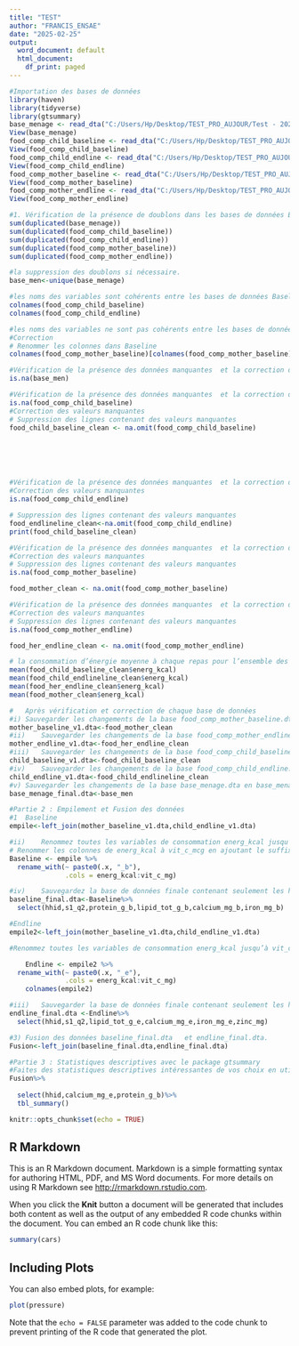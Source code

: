 ---
title: "TEST"
author: "FRANCIS_ENSAE"
date: "2025-02-25"
output:
  word_document: default
  html_document:
    df_print: paged
---
```{r}
#Importation des bases de données
library(haven)
library(tidyverse)
library(gtsummary)
base_menage <- read_dta("C:/Users/Hp/Desktop/TEST_PRO_AUJOUR/Test - 20252502/data/base_menage.dta")
View(base_menage)
food_comp_child_baseline <- read_dta("C:/Users/Hp/Desktop/TEST_PRO_AUJOUR/Test - 20252502/data/food_comp_child_baseline.dta")
View(food_comp_child_baseline)
food_comp_child_endline <- read_dta("C:/Users/Hp/Desktop/TEST_PRO_AUJOUR/Test - 20252502/data/food_comp_child_endline.dta")
View(food_comp_child_endline)
food_comp_mother_baseline <- read_dta("C:/Users/Hp/Desktop/TEST_PRO_AUJOUR/Test - 20252502/data/food_comp_mother_baseline.dta")
View(food_comp_mother_baseline)
food_comp_mother_endline <- read_dta("C:/Users/Hp/Desktop/TEST_PRO_AUJOUR/Test - 20252502/data/food_comp_mother_endline.dta")
View(food_comp_mother_endline)
```


```{r}
#1.	Vérification de la présence de doublons dans les bases de données Baseline, Endline et ménage. Puis la suppression des doublons si nécessaire.
sum(duplicated(base_menage))
sum(duplicated(food_comp_child_baseline))
sum(duplicated(food_comp_child_endline))
sum(duplicated(food_comp_mother_baseline))
sum(duplicated(food_comp_mother_endline))
```


```{r}
#la suppression des doublons si nécessaire.
base_men<-unique(base_menage)
```


```{r}
#les noms des variables sont cohérents entre les bases de données Baseline et Endline
colnames(food_comp_child_baseline)
colnames(food_comp_child_endline)
```


```{r}
#les noms des variables ne sont pas cohérents entre les bases de données Baseline et Endline
#Correction
# Renommer les colonnes dans Baseline
colnames(food_comp_mother_baseline)[colnames(food_comp_mother_baseline) == "V1"] <- "energ_kcal"

```


```{r}
#Vérification de la présence des données manquantes  et la correction des données manquantes si nécessaire
is.na(base_men)
```


```{r}
#Vérification de la présence des données manquantes  et la correction des données manquantes si nécessaire
is.na(food_comp_child_baseline)
#Correction des valeurs manquantes
# Suppression des lignes contenant des valeurs manquantes
food_child_baseline_clean <- na.omit(food_comp_child_baseline)







```


```{r}
#Vérification de la présence des données manquantes  et la correction des données manquantes si nécessaire
#Correction des valeurs manquantes
is.na(food_comp_child_endline)
```


```{r}
# Suppression des lignes contenant des valeurs manquantes
food_endlineline_clean<-na.omit(food_comp_child_endline)
print(food_child_baseline_clean)
```


```{r}
#Vérification de la présence des données manquantes  et la correction des données manquantes si nécessaire
#Correction des valeurs manquantes
# Suppression des lignes contenant des valeurs manquantes
is.na(food_comp_mother_baseline)

food_mother_clean <- na.omit(food_comp_mother_baseline)

```


```{r}
#Vérification de la présence des données manquantes  et la correction des données manquantes si nécessaire
#Correction des valeurs manquantes
# Suppression des lignes contenant des valeurs manquantes
is.na(food_comp_mother_endline)

food_her_endline_clean <- na.omit(food_comp_mother_endline)

```


```{r}
# la consommation d’énergie moyenne à chaque repas pour l’ensemble des mères lors de l’enquête de base ?
mean(food_child_baseline_clean$energ_kcal)
mean(food_child_endlineline_clean$energ_kcal)
mean(food_her_endline_clean$energ_kcal)
mean(food_mother_clean$energ_kcal)
```


```{r}
#	Après vérification et correction de chaque base de données 
#i)	Sauvegarder les changements de la base food_comp_mother_baseline.dta en mother_baseline_v1.dta
mother_baseline_v1.dta<-food_mother_clean
#ii)	Sauvegarder les changements de la base food_comp_mother_endline.dta en mother_endline_v1.dta
mother_endline_v1.dta<-food_her_endline_clean
#iii)	Sauvegarder les changements de la base food_comp_child_baseline.dta en child_baseline_v1.dta
child_baseline_v1.dta<-food_child_baseline_clean
#iv)	Sauvegarder les changements de la base food_comp_child_endline.dta en child_endline_v1.dta
child_endline_v1.dta<-food_child_endlineline_clean
#v)	Sauvegarder les changements de la base base_menage.dta en base_menage_final.dta
base_menage_final.dta<-base_men
```


```{r}
#Partie 2 : Empilement et Fusion des données
#1	Baseline
empile<-left_join(mother_baseline_v1.dta,child_endline_v1.dta)
```


```{r}
#ii)	Renommez toutes les variables de consommation energ_kcal jusqu’à vit_c_mcg en ajoutant le suffixe _b pour faire référence à l’enquête Baseline.
# Renommer les colonnes de energ_kcal à vit_c_mcg en ajoutant le suffixe "_b"
Baseline <- empile %>%
  rename_with(~ paste0(.x, "_b"), 
              .cols = energ_kcal:vit_c_mg)
```


```{r}
#iv)	Sauvegardez la base de données finale contenant seulement les hhid s1_q2 energ_kcal   protein_g lipid_tot_g calcium_mg iron_mg zinc_mg sous le nom « baseline_final.dta ». Veuillez noter que pour cette base de données, pour chaque ménage, nous avons une ligne pour la mère et une ligne pour l’enfant.
baseline_final.dta<-Baseline%>%
  select(hhid,s1_q2,protein_g_b,lipid_tot_g_b,calcium_mg_b,iron_mg_b)
```


```{r}
#Endline
empile2<-left_join(mother_baseline_v1.dta,child_endline_v1.dta)
```


```{r}
#Renommez toutes les variables de consommation energ_kcal jusqu’à vit_c_mcg en ajoutant le suffixe _e pour faire référence à l’enquête Endline.

	Endline <- empile2 %>%
  rename_with(~ paste0(.x, "_e"), 
              .cols = energ_kcal:vit_c_mg)
	colnames(empile2)
```


```{r}
#iii)	Sauvegarder la base de données finale contenant seulement les hhid s1_q2 energ_kcal  protein_g lipid_tot_g calcium_mg iron_mg zinc_mg sous le nom « endline_final.dta ». 
endline_final.dta <-Endline%>%
  select(hhid,s1_q2,lipid_tot_g_e,calcium_mg_e,iron_mg_e,zinc_mg)
```


```{r}
#3)	Fusion des données baseline_final.dta   et endline_final.dta.
Fusion<-left_join(baseline_final.dta,endline_final.dta)
```


```{r}
#Partie 3 : Statistiques descriptives avec le package gtsummary
#Faites des statistiques descriptives intéressantes de vos choix en utilisant le package gtsummary.
Fusion%>%
  
  select(hhid,calcium_mg_e,protein_g_b)%>%
  tbl_summary()


```

```{r setup, include=FALSE}
knitr::opts_chunk$set(echo = TRUE)
```

## R Markdown

This is an R Markdown document. Markdown is a simple formatting syntax for authoring HTML, PDF, and MS Word documents. For more details on using R Markdown see <http://rmarkdown.rstudio.com>.

When you click the **Knit** button a document will be generated that includes both content as well as the output of any embedded R code chunks within the document. You can embed an R code chunk like this:

```{r cars}
summary(cars)
```

## Including Plots

You can also embed plots, for example:

```{r pressure, echo=FALSE}
plot(pressure)
```

Note that the `echo = FALSE` parameter was added to the code chunk to prevent printing of the R code that generated the plot.
